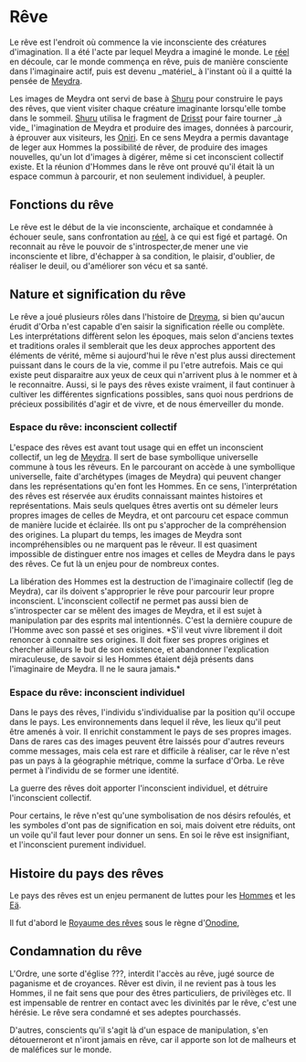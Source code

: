= Rêve =
Le rêve est l'endroit où commence la vie inconsciente des créatures d'imagination. Il a été l'acte par lequel Meydra a imaginé le monde. Le [[réel]] en découle, car le monde commença en rêve, puis de manière consciente dans l'imaginaire actif, puis est devenu _matériel_ à l'instant où il a quitté la pensée de [[Meydra]].

Les images de Meydra ont servi de base à [[Shuru]] pour construire le pays des rêves, que vient visiter chaque créature imaginante lorsqu'elle tombe dans le sommeil.  [[Shuru]] utilisa le fragment de [[Drisst]] pour faire tourner _à vide_ l'imagination de Meydra et produire des images, données à parcourir, à éprouver aux visiteurs, les [[Oniri]]. En ce sens Meydra a permis davantage de leger aux Hommes la possibilité de rêver, de produire des images nouvelles, qu'un lot d'images à digérer, même si cet inconscient collectif existe. Et la réunion d'Hommes dans le rêve ont prouvé qu'il était là un espace commun à parcourir, et non seulement individuel, à peupler.

== Fonctions du rêve ==

Le rêve est le début de la vie inconsciente, archaïque et condamnée à échouer seule, sans confrontation au [[réel]], à ce qui est figé et partagé.
On reconnait au rêve le pouvoir de s'introspecter,de mener une vie inconsciente et libre, d'échapper à sa condition, le plaisir, d'oublier, de réaliser le deuil, ou d'améliorer son vécu et sa santé.

== Nature et signification du rêve ==

Le rêve a joué plusieurs rôles dans l'histoire de [[Dreyma]], si bien qu'aucun érudit d'Orba n'est capable d'en saisir la signification réelle ou complète. Les interprétations diffèrent selon les époques, mais selon d'anciens textes et traditions orales il semblerait que les deux approches apportent des éléments de vérité, même si aujourd'hui le rêve n'est plus aussi directement puissant dans le cours de la vie, comme il pu l'etre autrefois. Mais ce qui existe peut disparaitre aux yeux de ceux qui n'arrivent plus à le nommer et à le reconnaitre. Aussi, si le pays des rêves existe vraiment, il faut continuer à cultiver les différentes signfications possibles, sans quoi nous perdrions de précieux possibilités d'agir et de vivre, et de nous émerveiller du monde.

=== Espace du rêve: inconscient collectif === 
L'espace des rêves est avant tout usage qui en effet un inconscient collectif, un leg de [[Meydra]]. Il sert de base symbollique universelle commune à tous les rêveurs. En le parcourant on accède à une symbollique universelle, faite d'archétypes (images de Meydra) qui peuvent changer dans les représentations qu'en font les Hommes. En ce sens, l'interprétation des rêves est réservée aux érudits connaissant maintes histoires et représentations. Mais seuls quelques êtres avertis ont su démeler leurs propres images de celles de Meydra, et ont parcouru cet espace commun de manière lucide et éclairée. Ils ont pu s'approcher de la compréhension des origines. La plupart du temps, les images de Meydra sont incompréhensibles ou ne marquent pas le rêveur. Il est quasiment impossible de distinguer entre nos images et celles de Meydra dans le pays des rêves. Ce fut là un enjeu pour de nombreux contes.

La libération des Hommes est la destruction de l'imaginaire collectif (leg de Meydra), car ils doivent s'approprier le rêve pour parcourir leur propre inconscient. L'inconscient collectif ne permet pas aussi bien de s'introspecter car se mêlent des images de Meydra, et il est sujet à manipulation par des esprits mal intentionnés. C'est la dernière coupure de l'Homme avec son passé et ses origines. *S'il veut vivre librement il doit renoncer à connaitre ses origines. Il doit fixer ses propres origines et chercher ailleurs le but de son existence, et abandonner l'explication miraculeuse, de savoir si les Hommes étaient déjà présents dans l'imaginaire de Meydra. Il ne le saura jamais.*

=== Espace du rêve: inconscient individuel === 

Dans le pays des rêves, l'individu s'individualise par la position qu'il occupe dans le pays. Les environnements dans lequel il rêve, les lieux qu'il peut être amenés à voir. Il enrichit constamment le pays de ses propres images. Dans de rares cas des images peuvent être laissés pour d'autres reveurs comme messages, mais cela est rare et difficile à réaliser, car le rêve n'est pas un pays à la géographie métrique, comme la surface d'Orba. Le rêve permet à l'individu de se former une identité.

La guerre des rêves doit apporter l'inconscient individuel, et détruire l'inconscient collectif.

Pour certains, le rêve n'est qu'une symbolisation de nos désirs refoulés, et les symboles d'ont pas de signification en soi, mais doivent etre réduits, ont un voile qu'il faut lever pour donner un sens. En soi le rêve est insignifiant, et l'inconscient purement individuel.

== Histoire du pays des rêves == 
Le pays des rêves est un enjeu permanent de luttes pour les [[Hommes]] et les [[Eä]].

Il fut d'abord le [[Royaume des rêves]] sous le règne d'[[Onodine]],

== Condamnation du rêve ==

L'Ordre, une sorte d'église ???, interdit l'accès au rêve, jugé source de paganisme et de croyances. Rêver est divin, il ne revient pas à tous les Hommes, il ne fait sens que pour des êtres particuliers, de privilèges etc. Il est impensable de rentrer en contact avec les divinités par le rêve, c'est une hérésie. Le rêve sera condamné et ses adeptes pourchassés.

D'autres, conscients qu'il s'agit là d'un espace de manipulation, s'en détouerneront et n'iront jamais en rêve, car il apporte son lot de malheurs et de maléfices sur le monde.
